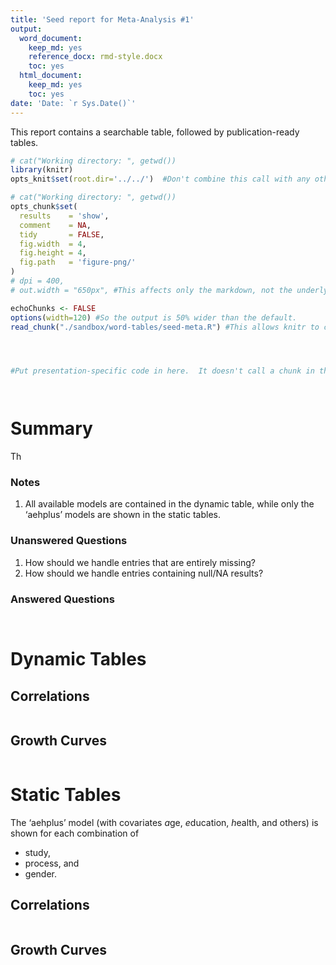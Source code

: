 ```yaml
---
title: 'Seed report for Meta-Analysis #1'
output:
  word_document:
    keep_md: yes
    reference_docx: rmd-style.docx
    toc: yes
  html_document:
    keep_md: yes
    toc: yes
date: 'Date: `r Sys.Date()`'
---
```

<!-- For instructions, see http://rmarkdown.rstudio.com/word_document_format.html and http://rmarkdown.rstudio.com/articles_docx.html -->

This report contains a searchable table, followed by publication-ready tables.

<!--  Set the working directory to the repository's base directory; this assumes the report is nested inside of two directories.-->
```r
# cat("Working directory: ", getwd())
library(knitr)
opts_knit$set(root.dir='../../')  #Don't combine this call with any other chunk -especially one that uses file paths.
```

<!-- Set the report-wide options, and point to the external code file. -->
```r
# cat("Working directory: ", getwd())
opts_chunk$set(
  results    = 'show', 
  comment    = NA, 
  tidy       = FALSE,
  fig.width  = 4, 
  fig.height = 4, 
  fig.path   = 'figure-png/'
)
# dpi = 400,
# out.width = "650px", #This affects only the markdown, not the underlying png file.  The height will be scaled appropriately.

echoChunks <- FALSE
options(width=120) #So the output is 50% wider than the default.
read_chunk("./sandbox/word-tables/seed-meta.R") #This allows knitr to call chunks tagged in the underlying *.R file.
```

<!-- Load the sources.  Suppress the output when loading sources. --> 
```r
```

<!-- Load 'sourced' R files.  Suppress the output when loading packages. --> 
```r
```

<!-- Load any global functions and variables declared in the R file.  Suppress the output. --> 
```r
```

<!-- Declare any global functions specific to a Rmd output.  Suppress the output. --> 
```r
#Put presentation-specific code in here.  It doesn't call a chunk in the codebehind file.
```

<!-- Load the datasets.   -->
```r
```

<!-- Tweak the datasets.   -->
```r
```

# Summary

Th

### Notes 
1. All available models are contained in the dynamic table, while only the 'aehplus' models are shown in the static tables.

### Unanswered Questions


1. How should we handle entries that are entirely missing?
1. How should we handle entries containing null/NA results?

### Answered Questions


```r
```

```r
```
# Dynamic Tables

## Correlations
```r
```

## Growth Curves
```r
```

# Static Tables
The 'aehplus' model (with covariates *a*ge, *e*ducation, *h*ealth, and others) is shown for each combination of

* study,
* process, and
* gender.

## Correlations
```r
```

## Growth Curves
```r
```

